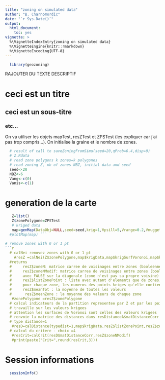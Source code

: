 ```yaml
---
title: "zoning on simulated data"
author: "B. Charnomordic"
date: "`r Sys.Date()`"
output:
  html_document:
    toc: yes
vignette: >
  %\VignetteIndexEntry{zoning on simulated data}
  %\VignetteEngine{knitr::rmarkdown}
  %\VignetteEncoding{UTF-8}
---
```


```r
  library(geozoning)
```

RAJOUTER DU TEXTE DESCRIPTIF

# ceci est un titre
## ceci est un sous-titre
### etc...

On va utiliser les objets mapTest, resZTest et ZPSTest (les expliquer car j'ai pas trop compris...). On initialise la graine et le nombre de zones.

```r
  # result of call to saveZoningFromSimu(seed=20,qProb=0.4,disp=0)
  # Z.Rdata
  # read zone polygons k zones=k polygones
  # read zoning Z, nb of zones NBZ, initial data and seed
  seed<-20
  NBZ<-6
  Vang<-c(0)
  Vanis<-c(1)
```

# generation de la carte
```r
   Z=list()
   Z$zonePolygone=ZPSTest
   # kriged data
   map=genMap(DataObj=NULL,seed=seed,krig=1,Vpsill=5,Vrange=0.2,Vnugget=0,Vmean=8,disp=0,FULL=FALSE)
  #plotMap(map) ```
  
# remove zones with 0 or 1 pt
```r
  # calNei removez zones with 0 or 1 pt
    #resZ =calNei(Z$zonePolygone,map$krigData,map$krigSurfVoronoi,map$krigN)
  #returns
  #     resZ$zoneN: matrice carree de voisinages entre zones (booleenne)
  #     resZ$zoneNModif: matrice carree de voisinages entre zones (booleenne)
  #     avec FALSE sur la diagonale (zone n'est pas sa propre voisine)
  #     resZ$listZonePoint : liste avec autant d'elements que de zones,
  #     pour chaque zone, les numeros des points kriges qu'elle contient
  #     resZ$meanTot : la moyenne de toutes les valeurs
  #      resZ$meanZone : la moyenne des valeurs de chaque zone
   #zonePolygone =resZ$zonePolygone
  # calcul indicateurs de la partition representee par Z et par les points de map$tabAlea
  # travaille sur les valeurs krigees
  # attention les surfaces de Voronoi sont celles des valeurs krigees
  # renvoie la matrice des distances dans resDistanceA$matDistanceCorr
  # type distance=1
   #resD=calDistance(typedist=1,map$krigData,resZ$listZonePoint,resZ$zoneN,map$krigSurfVoronoi,resZ$meanZone,pErr=pErr)
  # calcul du critere - choix =4
   #resCrit=calCrit(resD$matDistanceCorr,resZ$zoneNModif)
   #print(paste("Crit=",round(resCrit,3)))
```

# Session informations
```r
  sessionInfo()
```
